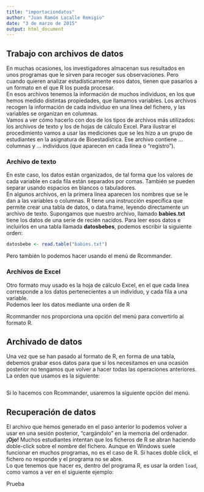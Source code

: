 ```yaml
---
title: "importaciondatos"
author: "Juan Ramón Lacalle Remigio"
date: "3 de marzo de 2015"
output: html_document
---
```



## Trabajo con archivos de datos
En muchas ocasiones, los investigadores almacenan sus resultados en unos programas que le sirven para recoger sus observaciones. Pero cuando quieren analizar estadísticamente esos datos, tienen que pasarlos a un formato en el que R los pueda procesar.  
En esos archivos tenemos la información de muchos individuos, en los que hemos medido distintas propiedades, que llamamos variables. Los archivos recogen la información de cada individuo en una línea del fichero, y las variables se organizan en columnas.  
Vamos a ver cómo hacerlo con dos de los tipos de archivos más utilizados: los archivos de texto y los de hojas de cálculo Excel. Para ilustrar el procedimiento vamos a usar las mediciones que se les hizo a un grupo de estudiantes en la asignatura de Bioestadística. Ese archivo contiene … columnas y … individuos (que aparecen en cada línea o “registro”).  

### Archivo de texto
En este caso, los datos están organizados, de tal forma que los valores de cada variable en cada fila están separados por comas. También se pueden separar usando espacios en blancos o tabuladores.  
En algunos archivos, en la primera línea aparecen los nombres que se le dan a las variables o columnas.
R tiene una instrucción específica que permite crear una tabla de datos, o data.frame, leyendo directamente un archivo de texto. Supongamos que nuestro archivo, llamado **babies.txt** tiene los datos de una serie de recién nacidos. Para leer esos datos e incluirlos en una tabla llamada **datosbebes**, podemos escribir la siguiente orden:  

```r
datosbebe <- read.table("babies.txt")
```

Pero también lo podemos hacer usando el menú de Rcommander.

### Archivos de Excel  
Otro formato muy usado es la hoja de cálculo Excel, en el que cada linea corresponde a los datos pertenecientes a un individuo, y cada fila a una variable.  
Podemos leer los datos mediante una orden de R

Rcommander nos proporciona una opción del menú para convertirlo al formato R.

## Archivado de datos  
Una vez que se han pasado al formato de R, en forma de una tabla, debemos grabar esos datos para que si los necesitamos en una ocasión posterior no tengamos que volver a hacer todas las operaciones anteriores.
La orden que usamos es la siguiente:  
```r

```
Si lo hacemos con Rcommander, usaremos la siguiente opción del menú.

## Recuperación de datos  

El archivo que hemos generado en el paso anterior lo podemos volver a usar en una sesión posterior, "cargándolo" en la memoria del ordenador.  
**¡Ojo!** Muchos estudiantes intentan que los ficheros de R se abran haciendo doble-click sobre el nombre del fichero. Aunque en Windows suele funcionar en muchos programas, no es el caso de R. Si haces doble click, el fichero no responde y el programa no se abre.    
Lo que tenemos que hacer es, dentro del programa R, es usar la orden `load`, como vamos a ver en el siguiente ejemplo:

Prueba
